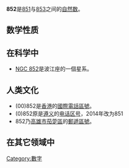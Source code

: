 {{noteTA|G1=Math}}
{{整数
| other list = {{Numbers digits|digit=10}}
| 质因数分解 = <math>2^2 \times 3 \times 71</math>
| 罗马数字 = DCCCLII
| 二进制 = 1101010100
| 十六进制 = 354
}}
'''852'''是[[851|851]]与[[853|853]]之间的[[自然数|自然数]]。

== 数学性质 ==
{{數字性質|use math=yes}}

== 在科学中 ==
*[[NGC_852|NGC 852]]是波江座的一個星系。

== 人类文化 ==
*(00)852是[[香港|香港]]的[[國際電話區號|國際電話區號]]。
*(0)852原是[[遵义|遵义]]的[[中华人民共和国电话区号|电话区号]]，2014年改为851
*852乃[[高雄市|高雄市]][[茄萣區|茄萣區]]的[[郵遞區號|郵遞區號]]。

== 在其它领域中 ==


[[Category:數字|Category:數字]]
{{Number-stub}}